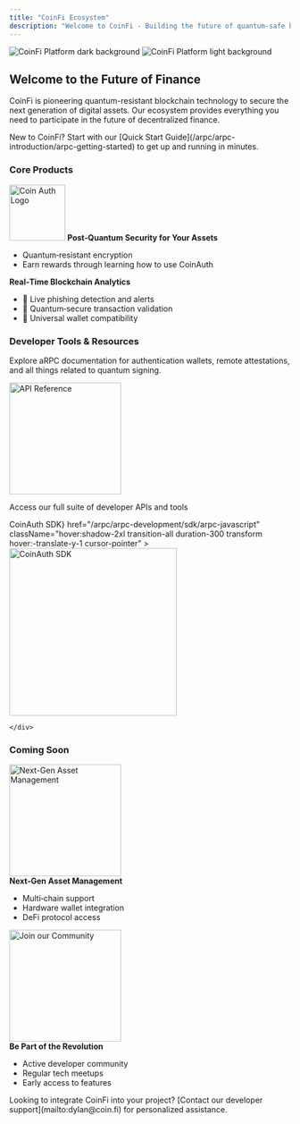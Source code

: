 ```yaml
---
title: "CoinFi Ecosystem" 
description: "Welcome to CoinFi - Building the future of quantum-safe blockchain technology and digital asset management."
---
```


<section className="relative">
  <img 
    className="w-full h-auto object-cover dark:hidden"
    src="/logo/1135x600-dark-coin-rain.png"
    alt="CoinFi Platform dark background"
  />
  <img 
    className="w-full h-auto object-cover hidden dark:block"
    src="/logo/1135x600-white-coin-rain.png"
    alt="CoinFi Platform light background"
  />
</section>

## Welcome to the Future of Finance

CoinFi is pioneering quantum-resistant blockchain technology to secure the next generation of digital assets. Our ecosystem provides everything you need to participate in the future of decentralized finance.

<Note>
  New to CoinFi? Start with our [Quick Start Guide](/arpc/arpc-introduction/arpc-getting-started) to get up and running in minutes.
</Note>

### Core Products

<CardGroup cols={2}>
  <Card
    title="CoinAuth, a Quantum-Safe Authentication Game"
    href="https://coin.fi/"
    className="hover:shadow-2xl transition-all duration-300 transform hover:-translate-y-1 cursor-pointer"
  >
    <div className="mt-2 px-4 py-6">
      <img
        height="100"
        src="/logo/300x100-color-coin.png"
        className="mb-4 rounded-lg"
        alt="Coin Auth Logo"
      />
      <strong className="block text-lg font-semibold mb-2">Post‑Quantum Security for Your Assets</strong>
      <ul className="list-disc list-inside ml-4 text-base">
        <li>Quantum‑resistant encryption</li>
        <li>Earn rewards through learning how to use CoinAuth</li>
      </ul>
    </div>
  </Card>
  <Card
    title="CoinFi Explorer"
    icon="chart-line"
    href="https://console.coin.ga/coinfi/fuel-explorer"
    color="#f19542"
    className="hover:shadow-2xl transition-all duration-300 transform hover:-translate-y-1 cursor-pointer"
  >
    <div className="mt-2 px-4 py-6">
      <strong className="block text-lg font-semibold mb-2">Real‑Time Blockchain Analytics</strong>
      <ul className="list-disc list-inside ml-4 text-base">
        <li>🚨 Live phishing detection and alerts</li>
        <li>🔐 Quantum‑secure transaction validation</li>
        <li>🔄 Universal wallet compatibility</li>
      </ul>
    </div>
  </Card>
</CardGroup>

### Developer Tools & Resources

<CardGroup cols={3}>
 <Card
    title="aRPC Documentation"
    height="200"
    icon="omega"
    href="/arpc/arpc-introduction/arpc-guide-introduction"
    color="#f19542"
    className="hover:shadow-2xl transition-all duration-300 transform hover:-translate-y-1 cursor-pointer"
  >
    <div className="mt-2">
      <p>
        Explore aRPC documentation for authentication wallets, remote attestations, and all things related to quantum signing.
      </p>
    </div>
  </Card>
  <Card
    title="API Reference"
    href="/api-reference/api-introduction"
    className="hover:shadow-2xl transition-all duration-300 transform hover:-translate-y-1 cursor-pointer"
  >
    <div className="mt-2">
      <img
        height="200"
        src="/logo/coinfi-api-orange.png"
        className="mb-4 rounded-lg"
        alt="API Reference"
      />
      <p>Access our full suite of developer APIs and tools</p>
      <Badge text="Latest v2.0" className="mt-2"/>
    </div>
  </Card>
  <Card
    title={<div style={{ textAlign: 'center' }}>CoinAuth SDK</div>}
    href="/arpc/arpc-development/sdk/arpc-javascript"
    className="hover:shadow-2xl transition-all duration-300 transform hover:-translate-y-1 cursor-pointer"
  >
    <div className="mt-2">
      <img
        height="300"
        width="300"
        src="/logo/300x300-colorwheel.png"
        className="mb-4 rounded-lg"
        alt="CoinAuth SDK"
      />
      
    </div>
  </Card>
 
</CardGroup>

### Coming Soon

<CardGroup cols={2}>
  <Card
    href="https://coin.fi"
    color="#f19542"
    className="hover:shadow-2xl transition-all duration-300 transform hover:-translate-y-1 cursor-pointer"
  >
    <div className="p-4">
      <img 
        height="200" 
        src="/logo/300x100-coin-wallet.png"
        className="mb-4 rounded-lg" 
        alt="Next-Gen Asset Management"
      />
      <div>
        <strong>Next‑Gen Asset Management</strong>
        <ul className="list-disc list-inside mt-2 ml-4">
          <li>Multi‑chain support</li>
          <li>Hardware wallet integration</li>
          <li>DeFi protocol access</li>
        </ul>
        <Badge text="Q2 2024" className="mt-2"/>
      </div>
    </div>
  </Card>
  <Card
    href="https://t.me/+3OjsGsfY3n5iNzIx"
    color="#1c356f"
    className="hover:shadow-2xl transition-all duration-300 transform hover:-translate-y-1 cursor-pointer"
  >
    <div className="p-4">
      <img
        height="200"
        src="/logo/300x100-coin-chain.png"
        className="mb-4 rounded-lg"
        alt="Join our Community"
      />
      <div>
        <strong>Be Part of the Revolution</strong>
        <ul className="list-disc list-inside mt-2 ml-4">
          <li>Active developer community</li>
          <li>Regular tech meetups</li>
          <li>Early access to features</li>
        </ul>
      </div>
    </div>
  </Card>
</CardGroup>

<Note type="warning">
  Looking to integrate CoinFi into your project? [Contact our developer support](mailto:dylan@coin.fi) for personalized assistance.
</Note>